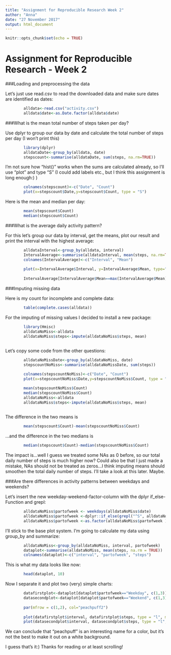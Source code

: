 ---
title: "Assignment for Reproducible Research Week 2"
author: "Anna"
date: "27 November 2017"
output: html_document
---

```{r setup, include=FALSE}
knitr::opts_chunk$set(echo = TRUE)
```


# Assignment for Reproducible Research - Week 2 

###Loading and preprocessing the data

Let's just use read.csv to read the downloaded data and make sure dates are identified as dates:

```{r}
        alldata<-read.csv("activity.csv")
        alldata$date<-as.Date.factor(alldata$date)
```

###What is the mean total number of steps taken per day?

Use dplyr to group our data by date and calculate the total number of steps per day (I won't print this)

```{r}
        library(dplyr)
        alldataDate<-group_by(alldata, date)
        stepscount<-summarise(alldataDate, sum(steps, na.rm=TRUE))
```

I'm not sure how "hist()" works when the sums are calculated already, so I'll use "plot" and type "S" (I could add labels etc., but I think this assignment is long enough:) )
```{r}
        colnames(stepscount)<-c("Date", "Count")        
        plot(x=stepscount$Date,y=stepscount$Count, type = "S")

```

Here is the mean and median per day:

```{r}
        mean(stepscount$Count)
        median(stepscount$Count)
```

###What is the average daily activity pattern?

For this let's group our data by interval, get the means, plot our result and print the interval with the highest average:

```{r}
        alldataInterval<-group_by(alldata, interval)
        IntervalAverage<-summarise(alldataInterval, mean(steps, na.rm=TRUE))
        colnames(IntervalAverage)<-c("Interval", "Mean")
        
        plot(x=IntervalAverage$Interval, y=IntervalAverage$Mean, type="l")
        
        IntervalAverage[IntervalAverage$Mean==max(IntervalAverage$Mean),]
```

###Imputing missing data

Here is my count for incomplete and complete data:

```{r}
        table(complete.cases(alldata))
```

For the imputing of missing values I decided to install a new package: 
```{r}
        library(Hmisc)
        alldataNoMiss<-alldata
        alldataNoMiss$steps<-impute(alldataNoMiss$steps, mean)
        
```

Let's copy some code from the other questions:

```{r}
        alldataNoMissDate<-group_by(alldataNoMiss, date)
        stepscountNoMiss<-summarise(alldataNoMissDate, sum(steps))

        colnames(stepscountNoMiss)<-c("Date", "Count")        
        plot(x=stepscountNoMiss$Date,y=stepscountNoMiss$Count, type = "S")

        mean(stepscountNoMiss$Count)
        median(stepscountNoMiss$Count)
        alldataNoMiss<-alldata
        alldataNoMiss$steps<-impute(alldataNoMiss$steps, mean)
        
```        
   
The difference in the two means is

```{r}
        mean(stepscount$Count)-mean(stepscountNoMiss$Count)
```
...and the difference in the two medians is 
```{r}
        median(stepscount$Count)-median(stepscountNoMiss$Count)
```

The impact is...well I guess we treated some NAs as 0 before, so our total daily number of steps is much higher now? Could also be that I just made a mistake, NAs should not be treated as zeros...I think imputing means should smoothen the total daily number of steps. I'll take a look at this later. Maybe. 

###Are there differences in activity patterns between weekdays and weekends?

Let's insert the new weekday-weekend-factor-column with the dplyr if_else-Function and grepl:

```{r}
        alldataNoMiss$partofweek <- weekdays(alldataNoMiss$date)
        alldataNoMiss$partofweek <-dplyr::if_else(grepl("^S", alldataNoMiss$partofweek),  "Weekend","Weekday")
        alldataNoMiss$partofweek <-as.factor(alldataNoMiss$partofweek )
```

I'll stick to the base plot system. I'm going to calculate my data using group_by and summarize:

```{r}
        alldataNoMiss<-group_by(alldataNoMiss, interval, partofweek)
        dataplot<-summarise(alldataNoMiss, mean(steps, na.rm = TRUE))
        colnames(dataplot)<-c("interval", "partofweek", "steps")

```

This is what my data looks like now:
```{r}
        head(dataplot, 10)
```

Now I separate it and plot two (very) simple charts: 

```{r}
        datafirstplot<-dataplot[dataplot$partofweek=="Weekday", c(1,3)]
        datasecondplot<-dataplot[dataplot$partofweek=="Weekend", c(1,3)]
        
        par(mfrow = c(1,2), col="peachpuff2")
        
        plot(datafirstplot$interval, datafirstplot$steps, type = "l", main="Weekday steps")
        plot(datasecondplot$interval, datasecondplot$steps, type = "l", main="Weekend steps")
```

We can conclude that "peachpuff" is an interesting name for a color, but it's not the best to make it out on a white background. 

I guess that's it:) Thanks for reading or at least scrolling!
